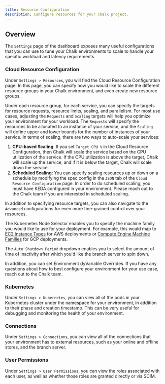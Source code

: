 ```yaml
---
title: Resource Configuration
description: Configure resources for your Chalk project.
---
```


## Overview

The `Settings` page of the dashboard exposes many useful configurations that you can use to
tune your Chalk environments to scale to handle your specific workload and latency requirements.

### Cloud Resource Configuration

Under `Settings > Resources`, you will find the Cloud Resource Configuration page. In this page, you
can specify how you would like to scale the different resource groups in your Chalk environment, and
even create new resource groups.

Under each resource group, for each service, you can specify the targets for resource requests,
resource limits, scaling, and parallelism. For most use cases, adjusting the `Requests` and `Scaling`
targets will help you optimize your environment for your workload. The `Requests` will specify
the resources to be allocated to an instance of your service, and the `Scaling` will define upper
and lower bounds for the number of instances of your service. In terms of scaling, there are two
ways to auto-scale your services:

1. **CPU-based Scaling**: If you set `Target CPU %` in the Cloud Resource Configuration, then Chalk will
   scale the service based on the CPU utilization of the service. If the CPU utilization is above the
   target, Chalk will scale up the service, and if it is below the target, Chalk will scale down the service.
2. **Scheduled Scaling**: You can specify scaling resources up or down on a schedule by modifying the
    spec config in the `JSON` tab of the `Cloud Resource Configuration` page. In order to do scheduled
    scaling, you must have KEDA configured in your environment. Please reach out to the Chalk team if
    you are interested in scheduled scaling.

In addition to specifying resource targets, you can also navigate to the `Advanced` configurations for
even more fine-grained control over your resources.

The Kubernetes Node Selector enables you to specify the machine family you would like to use for your
deployment. For example, this would map to [EC2 Instance Types](https://docs.aws.amazon.com/AWSEC2/latest/UserGuide/instance-types.html)
for AWS deployments or [Compute Engine Machine Families](https://cloud.google.com/compute/docs/machine-resource)
for GCP deployments.

The `Auto Shutdown Period` dropdown enables you to select the amount of time of inactivity after which you'd like the
branch server to spin down.

In addition, you can set Environment dyVariable Overrides. If you have any questions about how to best configure
your environment for your use case, reach out to the Chalk team.

### Kubernetes

Under `Settings > Kubernetes`, you can view all of the pods in your Kubernetes cluster under the namespace
for your environment, in addition to their phase and creation timestamp. This can be very useful for
debugging and monitoring the health of your environment.

### Connections

Under `Settings > Connections`, you can view all of the connections that your environment has to external
resources, such as your online and offline stores, and the branch server.

### User Permissions

Under `Settings > User Permissions`, you can view the roles associated with each user, as well as whether those
roles are granted directly or via SCIM.
